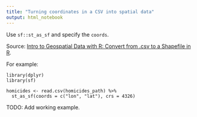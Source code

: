 ```yaml
---
title: "Turning coordinates in a CSV into spatial data"
output: html_notebook
---
```


Use `sf::st_as_sf` and specify the `coords`.

Source: [Intro to Geospatial Data with R: Convert from .csv to a Shapefile in R](https://erinbecker.github.io/r-raster-vector-geospatial/10-vector-csv-to-shapefile-in-r/index.html).

For example:

```
library(dplyr)
library(sf)

homicides <- read.csv(homicides_path) %>%
  st_as_sf(coords = c("lon", "lat"), crs = 4326)
```

TODO: Add working example.
